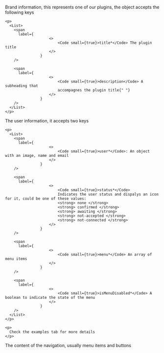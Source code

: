 
<PackageInstallGuide packageName="@wpmudev/sui-navigation" />

<Section title="Props" border={true}>
  <PropSection title="brand" type="object" defaultValue="{ title: &#x22;title&#x22;, description: &#x22;&#x22; }">
    <p>
      Brand information, this represents one of our plugins, the object accepts
      the following keys
    </p>

    <p>
      <List>
        <span
          label={
						<>
							<Code small={true}>title*</Code> The plugin title
						</>
					}
        />

        <span
          label={
						<>
							<Code small={true}>description</Code> A subheading that
							accompagnes the plugin title{" "}
						</>
					}
        />
      </List>
    </p>
  </PropSection>

  <PropSection title="user" type="object">
    <p>
      The user information, it accepts two keys
    </p>

    <p>
      <List>
        <span
          label={
    					<>
    						<Code small={true}>user*</Code>: An object with an image, name and email
    					</>
    				}
        />

        <span
          label={
    					<>
    						<Code small={true}>status*</Code>
							Indicates the user status and dispalys an icon for it, could be one of these values:   
							<strong> none </strong>
							<strong> confirmed </strong> 
							<strong> awaiting </strong>
							<strong> not-accepted </strong>
							<strong> not-connected </strong>
						</>
    				}
        />

        <span
          label={
    					<>
    						<Code small={true}>menu*</Code> An array of menu items
    					</>
    				}
        />

        <span
          label={
    					<>
    						<Code small={true}>isMenuDisabled*</Code> A boolean to indicate the state of the menu
    					</>
    				}
        />
      </List>
    </p>

    <p>
      Check the examples tab for more details
    </p>
  </PropSection>

  <PropSection title="children" type="React Node">
    <p>
      The content of the navigation, usually menu items and buttons
    </p>
  </PropSection>
</Section>

<CommonPropsNotice />
